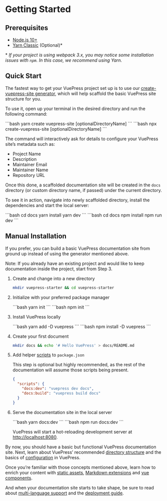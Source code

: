 # Getting Started

## Prerequisites

- [Node.js 10+](https://nodejs.org/en/)
- [Yarn Classic](https://classic.yarnpkg.com/en/) (Optional)\*

\* _If your project is using webpack 3.x, you may notice some installation issues with `npm`. In this case, we recommend using Yarn._

## Quick Start

The fastest way to get your VuePress project set up is to use our [create-vuepress-site generator](https://github.com/vuepressjs/create-vuepress-site/), which will help scaffold the basic VuePress site structure for you.

To use it, open up your terminal in the desired directory and run the following command:

<code-group>
<code-block title="YARN" active>
```bash
yarn create vuepress-site [optionalDirectoryName]
```
</code-block>

<code-block title="NPM">
```bash
npx create-vuepress-site [optionalDirectoryName]
```
</code-block>
</code-group>

The command will interactively ask for details to configure your VuePress site’s metadata such as:

- Project Name
- Description
- Maintainer Email
- Maintainer Name
- Repository URL

Once this done, a scaffolded documentation site will be created in the `docs` directory (or custom directory name, if passed) under the current directory.

To see it in action, navigate into newly scaffolded directory, install the dependencies and start the local server:

<code-group>
<code-block title="YARN" active>
```bash
cd docs
yarn install
yarn dev
```
</code-block>

<code-block title="NPM">
```bash
cd docs
npm install
npm run dev
```
</code-block>
</code-group>

## Manual Installation

If you prefer, you can build a basic VuePress documentation site from ground up instead of using the generator mentioned above.

Note: If you already have an existing project and would like to keep documentation inside the project, start from Step 3.

1. Create and change into a new directory

   ```bash
   mkdir vuepress-starter && cd vuepress-starter
   ```

2. Initialize with your preferred package manager

   <code-group>
   <code-block title="YARN" active>
    ```bash
    yarn init
    ```
   </code-block>

   <code-block title="NPM">
   ```bash
   npm init
   ```
   </code-block>
   </code-group>

3. Install VuePress locally

   <code-group>
   <code-block title="YARN" active>
   ```bash
   yarn add -D vuepress
   ```
   </code-block>

   <code-block title="NPM">
   ```bash
   npm install -D vuepress
   ```
   </code-block>
   </code-group>

4. Create your first document

   ```bash
   mkdir docs && echo '# Hello VuePress' > docs/README.md
   ```

5. Add helper [scripts](https://classic.yarnpkg.com/en/docs/package-json#toc-scripts) to `package.json`

   This step is optional but highly recommended, as the rest of the documentation will assume those scripts being present.

   ```json
   {
     "scripts": {
       "docs:dev": "vuepress dev docs",
       "docs:build": "vuepress build docs"
     }
   }
   ```

6. Serve the documentation site in the local server

   <code-group>
   <code-block title="YARN" active>
   ```bash
   yarn docs:dev
   ```
   </code-block>

   <code-block title="NPM">
   ```bash
   npm run docs:dev
   ```
   </code-block>
   </code-group>

   VuePress will start a hot-reloading development server at [http://localhost:8080](http://localhost:8080).

By now, you should have a basic but functional VuePress documentation site. Next, learn about VuePress’ recommended [directory structure](directory-structure.html) and the basics of [configuration](basic-config.html) in VuePress.

Once you’re familiar with those concepts mentioned above, learn how to enrich your content with [static assets](assets.html), [Markdown extensions](markdown.html) and [vue components](using-vue.html).

And when your documentation site starts to take shape, be sure to read about [multi-language support](i18n.html) and the [deployment guide](deploy.html).